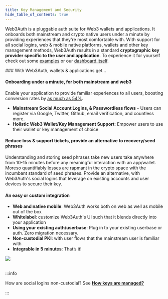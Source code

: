 ```yaml
---
title: Key Management and Security
hide_table_of_contents: true
---
```


Web3Auth is a pluggable auth suite for Web3 wallets and applications. It onboards both mainstream and crypto native users under a minute by providing
experiences that they're most comfortable with. With support for all social logins, web & mobile native platforms, wallets and other key management
methods, Web3Auth results in a standard **cryptographic key provider specific to the user and application**. To experience it for yourself check out
some [examples](/usecases) or our [dashboard itself](https://dashboard.web3auth.io).

<div style={{display: "flex", flexWrap: "wrap", gap: "10px"}}>
<div style={{flexBasis: "50%", flexGrow: "10"}}>
### With Web3Auth, wallets & applications get...

#### Onboarding under a minute, for both mainstream and web3

Enable your application to provide familiar experiences to all users, boosting conversion rates by
[as much as 54%](https://www.cio.com/article/234915/ditching-passwords-and-increasing-ecommerce-conversion-rates-by-54-2.html).

- **Mainstream Social Account Logins, & Passwordless flows** - Users can register via Google, Twitter, Github, email verification, and countless more.
- **Holistic Web3 Wallet/Key Management Support**: Empower users to use their wallet or key management of choice

#### Reduce loss & support tickets, provide an alternative to recovery/seed phrases

Understanding and storing seed phrases take new users take anywhere from 10-15 minutes before any meaningful interaction with an app/wallet. Moreso
quantifiably
[losses are rapmant](https://finance.yahoo.com/news/4-2-billion-lost-bitcoin-154948781.html#:~:text=Approximately%2020%25%20of%20all%20Bitcoins,billion%2C%20a%20new%20study%20says.)
in the crypto space with the incumbant standard of seed phrases. Provide an alternative, with Web3Auth's social logins that leverage on existing
accounts and user devices to secure their key.

#### An easy or custom integration

- **Web and native mobile**: Web3Auth works both on web as well as mobile out of the box
- **Whitelabel**: customize Web3Auth's UI such that it blends directly into your application
- **Using your existing auth/userbase**: Plug in to your existing userbase or auth. Zero migration necessary.
- **Non-custodial PKI**: with user flows that the mainstream user is familiar with
- **Integrable in 5 minutes**: That’s it!

</div>
<div style={{flexBasis:"300px", flexGrow: "1", textAlign: "center" }} >
    <img src="/contents/web3auth-login-modal.png"/>
</div>
</div>
<br />

:::info

How are social logins non-custodial? See [**How keys are managed?**](/key-infrastructure/overview)

:::
